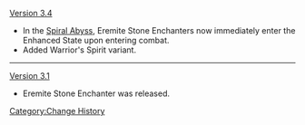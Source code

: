 [[Version 3.4]]
* In the [[Spiral Abyss]], Eremite Stone Enchanters now immediately enter the Enhanced State upon entering combat.
* Added Warrior's Spirit variant.
----
[[Version 3.1]]
* Eremite Stone Enchanter was released.
<noinclude>[[Category:Change History]]</noinclude>